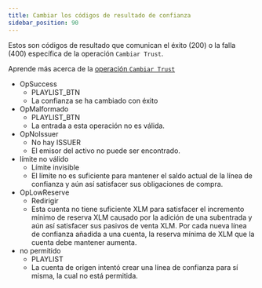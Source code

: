 ```yaml
---
title: Cambiar los códigos de resultado de confianza
sidebar_position: 90
---
```



Estos son códigos de resultado que comunican el éxito (200) o la falla (400) específica de la operación `Cambiar Trust`.

Aprende más acerca de la [operación `Cambiar Trust`](../../../../../../learn/fundamentals/transactions/list-of-operations.mdx#change-trust)

<AttributeTable>

- OpSuccess
  - PLAYLIST_BTN
  - La confianza se ha cambiado con éxito
- OpMalformado
  - PLAYLIST_BTN
  - La entrada a esta operación no es válida.
- OpNoIssuer
  - No hay ISSUER
  - El emisor del activo no puede ser encontrado.
- límite no válido
  - Límite invisible
  - El límite no es suficiente para mantener el saldo actual de la línea de confianza y aún así satisfacer sus obligaciones de compra.
- OpLowReserve
  - Redirigir
  - Esta cuenta no tiene suficiente XLM para satisfacer el incremento mínimo de reserva XLM causado por la adición de una subentrada y aún así satisfacer sus pasivos de venta XLM. Por cada nueva línea de confianza añadida a una cuenta, la reserva mínima de XLM que la cuenta debe mantener aumenta.
- no permitido
  - PLAYLIST
  - La cuenta de origen intentó crear una línea de confianza para sí misma, la cual no está permitida.

</AttributeTable>
